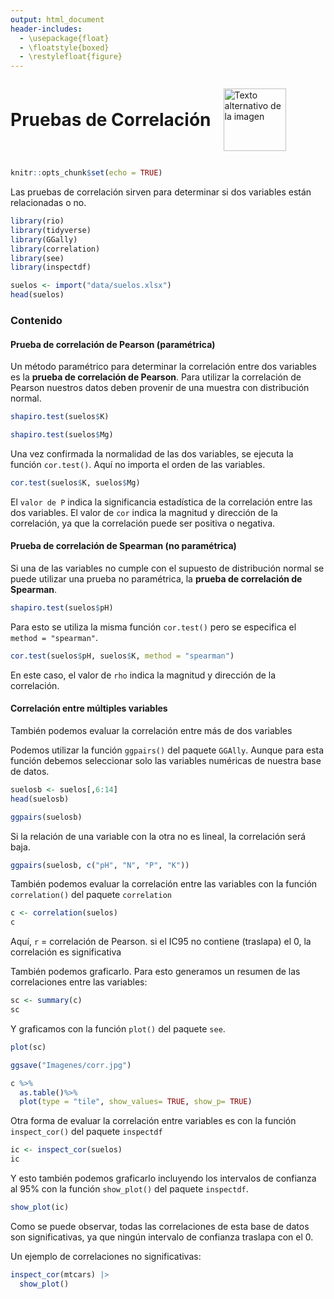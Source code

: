 ```yaml
---
output: html_document
header-includes:
  - \usepackage{float}
  - \floatstyle{boxed}
  - \restylefloat{figure}
---
```


<div style="display:flex; align-items:center;">
  <h1 style="margin:0;">Pruebas de Correlación</h1>
  <img src="Imagenes/HNBI_LOGO1.jpeg" alt="Texto alternativo de la imagen" style="width:100px; margin-left:20px;">
</div>

```r
knitr::opts_chunk$set(echo = TRUE)
```

Las pruebas de correlación sirven para determinar si dos variables están relacionadas o no.

```r
library(rio)
library(tidyverse)
library(GGally)
library(correlation)
library(see)
library(inspectdf)
```

```r
suelos <- import("data/suelos.xlsx")
head(suelos)
```

### Contenido{.tabset .tabset-pills}

#### Prueba de correlación de Pearson (paramétrica)

Un método paramétrico para determinar la correlación entre dos variables es la **prueba de correlación de Pearson**.
Para utilizar la correlación de Pearson nuestros datos deben provenir de una muestra con distribución normal.

```r
shapiro.test(suelos$K)
```

```r
shapiro.test(suelos$Mg)
```

Una vez confirmada la normalidad de las dos variables, se ejecuta la función `cor.test()`.
Aquí no importa el orden de las variables.

```r
cor.test(suelos$K, suelos$Mg)
```

El `valor de P` indica la significancia estadística de la correlación entre las dos variables.
El valor de `cor` indica la magnitud y dirección de la correlación, ya que la correlación puede ser positiva o negativa.

#### Prueba de correlación de Spearman (no paramétrica)

Si una de las variables no cumple con el supuesto de distribución normal se puede utilizar una prueba no paramétrica, la **prueba de correlación de Spearman**.

```r
shapiro.test(suelos$pH)
```

Para esto se utiliza la misma función `cor.test()` pero se especifica el `method = "spearman"`.

```r
cor.test(suelos$pH, suelos$K, method = "spearman")
```

En este caso, el valor de `rho` indica la magnitud y dirección de la correlación.

#### Correlación entre múltiples variables

También podemos evaluar la correlación entre más de dos variables

Podemos utilizar la función `ggpairs()` del paquete `GGAlly`. Aunque para esta función debemos seleccionar solo las variables numéricas de nuestra base de datos.

```r
suelosb <- suelos[,6:14]
head(suelosb)
```

```r
ggpairs(suelosb)
```

Si la relación de una variable con la otra no es lineal, la correlación será baja.

```r
ggpairs(suelosb, c("pH", "N", "P", "K"))
```


También podemos evaluar la correlación entre las variables con la función `correlation()` del paquete `correlation`

```r
c <- correlation(suelos)
c
```

Aquí, `r` = correlación de Pearson.
si el IC95 no contiene (traslapa) el 0, la correlación es significativa

También podemos graficarlo. Para esto generamos un resumen de las correlaciones entre las variables:

```r
sc <- summary(c)
sc
```

Y graficamos con la función `plot()` del paquete `see`.

```r
plot(sc)
```

```r
ggsave("Imagenes/corr.jpg")
```

```r
c %>%
  as.table()%>%
  plot(type = "tile", show_values= TRUE, show_p= TRUE)
```

Otra forma de evaluar la correlación entre variables es con la función `inspect_cor()` del paquete `inspectdf`

```r
ic <- inspect_cor(suelos)
ic
```

Y esto también podemos graficarlo incluyendo los intervalos de confianza al 95% con la función `show_plot()` del paquete `inspectdf`.

```r
show_plot(ic)
```

Como se puede observar, todas las correlaciones de esta base de datos son significativas, ya que ningún intervalo de confianza traslapa con el 0.

Un ejemplo de correlaciones no significativas:

```r
inspect_cor(mtcars) |>
  show_plot()
```